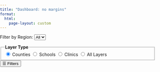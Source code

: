 ```yaml
---
title: "Dashboard: no margins"
format: 
  html:
    page-layout: custom
---
```


<link rel="stylesheet" href="https://unpkg.com/leaflet/dist/leaflet.css" />
<style>
    body, html {
      margin: 0;
      padding: 0;
      height: 100%;
      overflow: hidden; /* Hide scrollbars */
    }
    #map {
      height: calc(100vh - 80px) !important; 
      margin-top: -40px !important;
      width: 100%;
      display: flex;
      flex-direction: column;
    }
    h1.title, .title.h1 {
    margin-top: 0;
    margin-bottom: 0;
    padding-bottom: 0px;
    font-size: 0.9rem;
    display: none;
    }
    footer {
    z-index: 1000;
    display: block;
    position: absolute;
    margin: 0 0 auto auto;
    max-height: 200px;
    }
    @media (min:width: 768px) {
        .nav-footer-right {
            display: block;
        }
    }
  </style>

<div id="fullscreen-map-wrapper">
<div id="controls">
<label for="regionFilter">Filter by Region:</label>
<select id="regionFilter">
    <option value="">All</option>
</select>

<fieldset>
    <legend><strong>Layer Type</strong></legend>
    <label><input type="radio" name="layerType" value="counties" checked> Counties</label>
    <label><input type="radio" name="layerType" value="schools"> Schools</label>
    <label><input type="radio" name="layerType" value="clinics"> Clinics</label>
    <label><input type="radio" name="layerType" value="all"> All Layers</label>
    </fieldset>      
</div>
<button id="toggleSidebar">☰ Filters</button>
<div id="map"></div>                       
</div>

<script type="text/plain" cookie-consent="strictly-necessary" src="https://unpkg.com/leaflet/dist/leaflet.js"></script>
<script type="text/plain" cookie-consent="strictly-necessary" src="../assets/js/script.js"></script>

<div style="flex-grow:1"></div>
